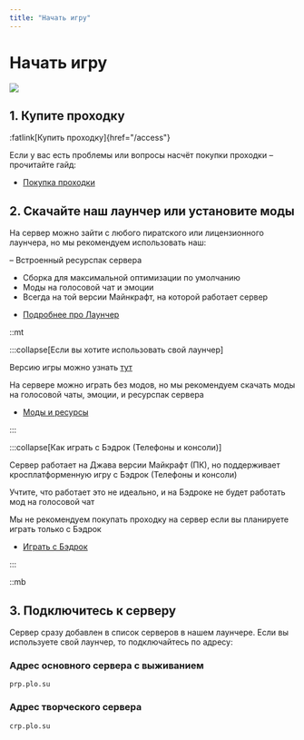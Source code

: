 ```yaml
---
title: "Начать игру"
---
```


# Начать игру

![](/assets/placeholder.webp)

## 1. Купите проходку

:fatlink[Купить проходку]{href="/access"}

Если у вас есть проблемы или вопросы насчёт покупки проходки – прочитайте гайд:

- [Покупка проходки](/wiki/getting-started/access")

## 2. Скачайте наш лаунчер или установите моды

На сервер можно зайти с любого пиратского или лицензионного лаунчера, но мы рекомендуем использовать наш:

– Встроенный ресурспак сервера
- Сборка для максимальной оптимизации по умолчанию
- Моды на голосовой чат и эмоции
- Всегда на той версии Майнкрафт, на которой работает сервер

<DownloadLauncher />

- [Подробнее про Лаунчер](/wiki/getting-started/launcher)

::mt

:::collapse[Если вы хотите использовать свой лаунчер]

Версию игры можно узнать [тут](/stats)

На сервере можно играть без модов, но мы рекомендуем скачать моды на голосовой чаты, эмоции, и ресурспак сервера

- [Моды и ресурсы](/wiki/mods)

:::

:::collapse[Как играть с Бэдрок (Телефоны и консоли)]

Сервер работает на Джава версии Майкрафт (ПК), но поддерживает кросплатформенную игру с Бэдрок (Телефоны и консоли)

Учтите, что работает это не идеально, и на Бэдроке не будет работать мод на голосовой чат

Мы не рекомендуем покупать проходку на сервер если вы планируете играть только с Бэдрок

- [Играть с Бэдрок](/wiki/getting-started/bedrock)

:::

::mb

## 3. Подключитесь к серверу

Сервер сразу добавлен в список серверов в нашем лаунчере. Если вы используете свой лаунчер, то подключайтесь по адресу:

### Адрес основного сервера с выживанием

```
prp.plo.su
```

### Адрес творческого сервера

```
crp.plo.su
```